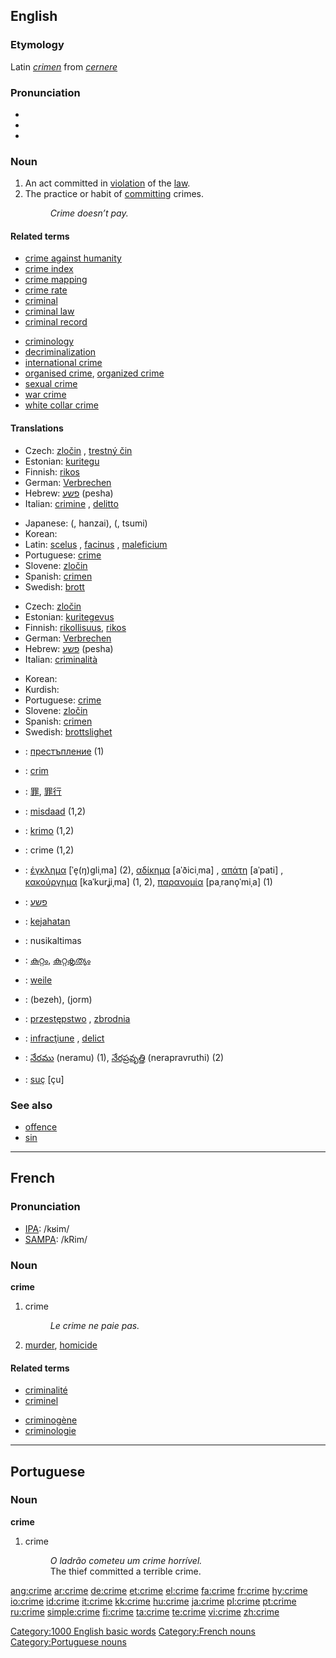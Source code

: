 {{wikipedia}}
==English==

===Etymology===
Latin ''[[crimen]]'' from ''[[cernere]]''

===Pronunciation===
*{{IPA|kraɪm}}
*{{audio|en-us-crime.ogg|Audio (US)}}
*{{rhymes|aɪm}}

===Noun===
{{en-noun}}

# An act committed in [[violation]] of the [[law]].
# The practice or habit of [[commit]]ting crimes.
#: ''Crime doesn’t pay.''

====Related terms====
{{top2}}
*[[crime against humanity]]
*[[crime index]]
*[[crime mapping]]
*[[crime rate]]
*[[criminal]]
*[[criminal law]]
*[[criminal record]]
{{mid2}}
*[[criminology]]
*[[decriminalization]]
*[[international crime]]
*[[organised crime]], [[organized crime]]
*[[sexual crime]]
*[[war crime]]
*[[white collar crime]]
{{bottom2}}

====Translations====
{{trans-top|act violating the law}}
*Czech: [[zločin]] {{m}}, [[trestný čin]] {{m}}
*Estonian: [[kuritegu]]
*Finnish: [[rikos]]
*German: [[Verbrechen]] {{n}}
*Hebrew: [[פשע]] (pesha) {{m}}
*Italian: [[crimine]] {{m}}, [[delitto]] {{m}}
{{trans-mid}}
*Japanese: {{JAchar|[[犯罪]]}} ({{JAchar|[[はんざい]]}}, hanzai), {{JAchar|[[罪]]}} ({{JAchar|[[つみ]]}}, tsumi)
*Korean: {{t|ko|범죄|tr=beomjoe}}
*Latin: [[scelus]] {{n}}, [[facinus]] {{n}}, [[maleficium]] {{n}}
*Portuguese: [[crime]] {{m}}
*Slovene: [[zločin]] {{m}}
*Spanish: [[crimen]] {{m}}
*Swedish: [[brott]] {{n}}
{{trans-bottom}}

{{trans-top|practice or habit of committing crimes}}
*Czech: [[zločin]] {{m}}
*Estonian: [[kuritegevus]]
*Finnish: [[rikollisuus]], [[rikos]]
*German: [[Verbrechen]] {{n}}
*Hebrew: [[פשע]] (pesha) {{m}}
*Italian: [[criminalità]] {{f}}
{{trans-mid}}
*Korean: {{t|ko|범죄|tr=beomjoe}}
*Kurdish: {{KUchar|[[جه‌ریمه‌]]}}
*Portuguese: [[crime]] {{m}}
*Slovene: [[zločin]] {{m}}
*Spanish: [[crimen]] {{m}}
*Swedish: [[brottslighet]] {{n}}
{{trans-bottom}}

{{checktrans-top}}
*{{ttbc|Bulgarian}}: [[престъпление]] {{n}} (1)
*{{ttbc|Catalan}}: [[crim]] {{m}}
*{{ttbc|Chinese}}: [[罪]], [[罪行]]
*{{ttbc|Dutch}}: [[misdaad]] {{f}} (1,2)
*{{ttbc|Esperanto}}: [[krimo]] (1,2)
*{{ttbc|French}}: crime {{f}} (1,2)
*{{ttbc|Greek}}: [[έγκλημα]] [ˈe̞(ŋ)ɡliˌma] {{n}} (2), [[αδίκημα]] [aˈðiciˌma] {{n}}, [[απάτη]] [aˈpati] {{f}}, [[κακούργημα]] [kaˈkurʝiˌma] {{n}} (1, 2), [[παρανομία]] [paˌrano̞ˈmiˌa] {{f}} (1)
*{{ttbc|Hebrew}}: [[פשע]] {{m}}
*{{ttbc|Indonesian}}: [[jahat|kejahatan]]
*{{ttbc|Lithuanian}}: nusikaltimas {{m}}
*{{ttbc|Malayalam}}: [[കുറ്റം]], [[കുറ്റകൃത്യം]]
*{{ttbc|Manchu}}: [[weile]]
*{{ttbc|Persian}}: {{FAchar|[[بزه]]}} (bezeh), {{FAchar|[[جرم]]}} (jorm)
*{{ttbc|Polish}}: [[przestępstwo]] {{n}}, [[zbrodnia]] {{f}}
*{{ttbc|Romanian}}: [[infracţiune]] {{f}}, [[delict]] {{n}}
*{{ttbc|Telugu}}: [[నేరము]] (neramu) (1), [[నేరప్రవృత్తి]] (nerapravruthi) (2)
*{{ttbc|Turkish}}: [[suç]] [çu]
{{checktrans-bottom}}

===See also===
*[[offence]]
*[[sin]]

[[Category:1000 English basic words]]

----

==French==

===Pronunciation===
*[[w:IPA|IPA]]: /kʁim/
*[[w:SAMPA|SAMPA]]: /kRim/

===Noun===
'''crime''' {{m}}

# crime
#: ''Le crime ne paie pas.''
# [[murder]], [[homicide]]

====Related terms====
{{top2}}
*[[criminalité]]
*[[criminel]]
{{mid2}}
*[[criminogène]]
*[[criminologie]]
{{bottom2}}

[[Category:French nouns]]

----

==Portuguese==

===Noun===
'''crime''' {{m}}

# crime
#: ''O ladrão cometeu um crime horrível.''
#: The thief committed a terrible crime.

[[Category:Portuguese nouns]]

[[ang:crime]]
[[ar:crime]]
[[de:crime]]
[[et:crime]]
[[el:crime]]
[[fa:crime]]
[[fr:crime]]
[[hy:crime]]
[[io:crime]]
[[id:crime]]
[[it:crime]]
[[kk:crime]]
[[hu:crime]]
[[ja:crime]]
[[pl:crime]]
[[pt:crime]]
[[ru:crime]]
[[simple:crime]]
[[fi:crime]]
[[ta:crime]]
[[te:crime]]
[[vi:crime]]
[[zh:crime]]
